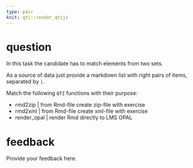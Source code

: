 ```yaml
---
type: pair
knit: qti::render_qtijs
---
```


# question

In this task the candidate has to match elements from two sets.

As a source of data just provide a markdown list with right pairs of items, separated by `|`.

Match the following `QTI` functions with their purpose:

* rmd2zip | from Rmd-file create zip-file with exercise
* rmd2xml | from Rmd-file create xml-file with exercise
* render_opal | render Rmd directly to LMS OPAL

# feedback

Provide your feedback here.
